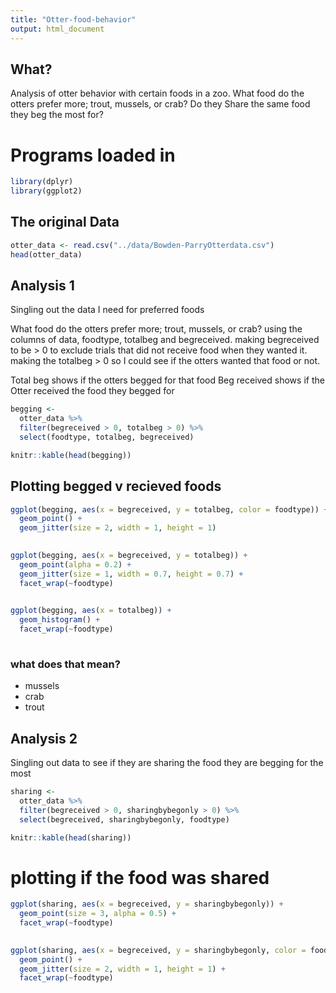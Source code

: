 ```yaml
---
title: "Otter-food-behavior"
output: html_document
---
```


## What?

Analysis of otter behavior with certain foods in a zoo.
What food do the otters prefer more; trout, mussels, or crab? Do they Share the same food they beg the most for?


# Programs loaded in

```r
library(dplyr)
library(ggplot2)
```

## The original Data 

```r
otter_data <- read.csv("../data/Bowden-ParryOtterdata.csv")
head(otter_data)
```


## Analysis 1

Singling out the data I need for preferred foods

What food do the otters prefer more; trout, mussels, or crab?
using the columns of data, foodtype, totalbeg and begreceived.
making begreceived to be > 0 to exclude trials that did not receive food when they wanted it.
making the totalbeg > 0 so I could see if the otters wanted that food or not.

Total beg shows if the otters begged for that food
Beg received shows if the Otter received the food they begged for

```r
begging <-   
  otter_data %>%
  filter(begreceived > 0, totalbeg > 0) %>% 
  select(foodtype, totalbeg, begreceived)

knitr::kable(head(begging))
```

## Plotting begged v recieved foods

```r
ggplot(begging, aes(x = begreceived, y = totalbeg, color = foodtype)) +
  geom_point() +
  geom_jitter(size = 2, width = 1, height = 1)
  
```

```r
ggplot(begging, aes(x = begreceived, y = totalbeg)) +
  geom_point(alpha = 0.2) +
  geom_jitter(size = 1, width = 0.7, height = 0.7) +
  facet_wrap(~foodtype)
  
```


```r
ggplot(begging, aes(x = totalbeg)) +
  geom_histogram() +
  facet_wrap(~foodtype)
  
```


### what does that mean?

 - mussels
 - crab 
 - trout



## Analysis 2

Singling out data to see if they are sharing the food they are begging for the most

```r
sharing <- 
  otter_data %>% 
  filter(begreceived > 0, sharingbybegonly > 0) %>% 
  select(begreceived, sharingbybegonly, foodtype)

knitr::kable(head(sharing))
```


# plotting if the food was shared

```r
ggplot(sharing, aes(x = begreceived, y = sharingbybegonly)) +
  geom_point(size = 3, alpha = 0.5) +
  facet_wrap(~foodtype)
  
```



```r
ggplot(sharing, aes(x = begreceived, y = sharingbybegonly, color = foodtype)) +
  geom_point() +
  geom_jitter(size = 2, width = 1, height = 1) +
  facet_wrap(~foodtype)
  
```



